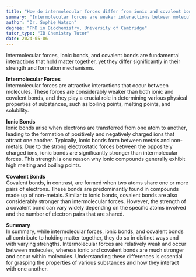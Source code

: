 ```yaml
---
title: "How do intermolecular forces differ from ionic and covalent bonds?"
summary: "Intermolecular forces are weaker interactions between molecules, whereas ionic and covalent bonds are stronger connections that occur within molecules."
author: "Dr. Sophie Watson"
degree: "PhD in Biochemistry, University of Cambridge"
tutor_type: "IB Chemistry Tutor"
date: 2024-05-06
---
```


Intermolecular forces, ionic bonds, and covalent bonds are fundamental interactions that hold matter together, yet they differ significantly in their strength and formation mechanisms. 

**Intermolecular Forces**  
Intermolecular forces are attractive interactions that occur between molecules. These forces are considerably weaker than both ionic and covalent bonds, and they play a crucial role in determining various physical properties of substances, such as boiling points, melting points, and solubility. 

**Ionic Bonds**  
Ionic bonds arise when electrons are transferred from one atom to another, leading to the formation of positively and negatively charged ions that attract one another. Typically, ionic bonds form between metals and non-metals. Due to the strong electrostatic forces between the oppositely charged ions, ionic bonds are significantly stronger than intermolecular forces. This strength is one reason why ionic compounds generally exhibit high melting and boiling points.

**Covalent Bonds**  
Covalent bonds, in contrast, are formed when two atoms share one or more pairs of electrons. These bonds are predominantly found in compounds made up of non-metals. Similar to ionic bonds, covalent bonds are also considerably stronger than intermolecular forces. However, the strength of a covalent bond can vary widely depending on the specific atoms involved and the number of electron pairs that are shared.

**Summary**  
In summary, while intermolecular forces, ionic bonds, and covalent bonds all contribute to holding matter together, they do so in distinct ways and with varying strengths. Intermolecular forces are relatively weak and occur between molecules, whereas ionic and covalent bonds are much stronger and occur within molecules. Understanding these differences is essential for grasping the properties of various substances and how they interact with one another.
    